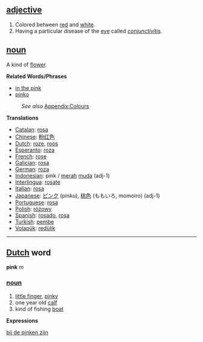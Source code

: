 == [[adjective]] ==
#Colored between [[red]] and [[white]].
#Having a particular disease of the [[eye]] called ''[[conjunctivitis]]''.

== [[noun]] ==
A kind of [[flower]].

'''Related Words/Phrases'''
*[[in the pink]]
*[[pinko]]
:''See also'' [[Wiktionary_Appendix:Colours|Appendix:Colours]]

'''Translations'''

*[[Catalan]]: [[rosa]]
*[[Chinese]]: [[粉红色]]
*[[Dutch]]: [[roze]], [[roos]]
*[[Esperanto]]: [[roza]]
*[[French]]: [[rose]]
*[[Galician]]: [[rosa]]
*[[German]]: [[roza]]
*[[Indonesian]]: pink / [[merah]] [[muda]] (adj-1)
*[[Interlingua]]: [[rosate]]
*[[Italian]]: [[rosa]]
*[[Japanese]]: [[ピンク]] (pinku), [[桃色]] (ももいろ, momoiro) (adj-1)
*[[Portuguese]]: [[rosa]]
*[[Polish]]: [[różowy]]
*[[Spanish]]: [[rosado]], [[rosa]]
*[[Turkish]]: [[pembe]]
*[[Volapük]]: [[redülik]]

----
== [[Dutch]] word ==

'''pink''' ''m''

=== [[noun]] ===
#[[little finger]], [[pinky]]
#one year old [[calf]]
#kind of fishing [[boat]]

'''Expressions'''

[[bij de pinken zijn]]
